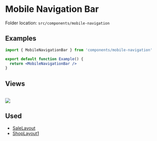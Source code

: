 # Mobile Navigation Bar


<Callout>Folder location: `src/components/mobile-navigation`</Callout>

## Examples

```jsx copy showLineNumbers
import { MobileNavigationBar } from 'components/mobile-navigation'

export default function Example() {
  return <MobileNavigationBar />
}
```

## Views

<br />
<img src="/mobile-nav.png" />

## Used

- [SaleLayout](https://bazaar-doc.netlify.app/layouts/sale-layout)
- [ShopLayout1](https://bazaar-doc.netlify.app/layouts/shop-layout-1)
